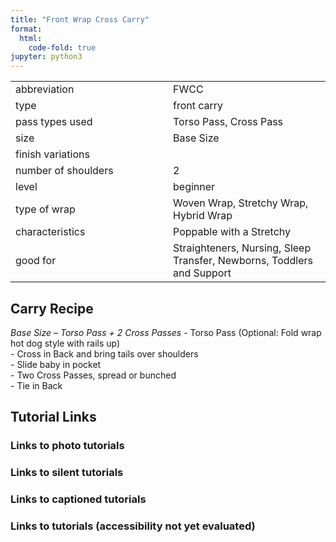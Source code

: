 ```yaml
---
title: "Front Wrap Cross Carry"
format:
  html:
    code-fold: true
jupyter: python3
---
```


| | 
|---|---
|abbreviation	|FWCC
|type	|front carry
|pass types used	|Torso Pass, Cross Pass
|size	|Base Size
|finish variations|	
|number of shoulders	|2
|level	|beginner
|type of wrap	|Woven Wrap, Stretchy Wrap, Hybrid Wrap
|characteristics	|Poppable with a Stretchy
|good for	|Straighteners, Nursing, Sleep Transfer, Newborns, Toddlers and Support

## Carry Recipe
_Base Size – Torso Pass + 2 Cross Passes _
- Torso Pass (Optional: Fold wrap hot dog style with rails up)   
- Cross in Back and bring tails over shoulders   
- Slide baby in pocket   
- Two Cross Passes, spread or bunched   
- Tie in Back   

## Tutorial Links
### Links to photo tutorials
### Links to silent tutorials
### Links to captioned tutorials
### Links to tutorials (accessibility not yet evaluated)

